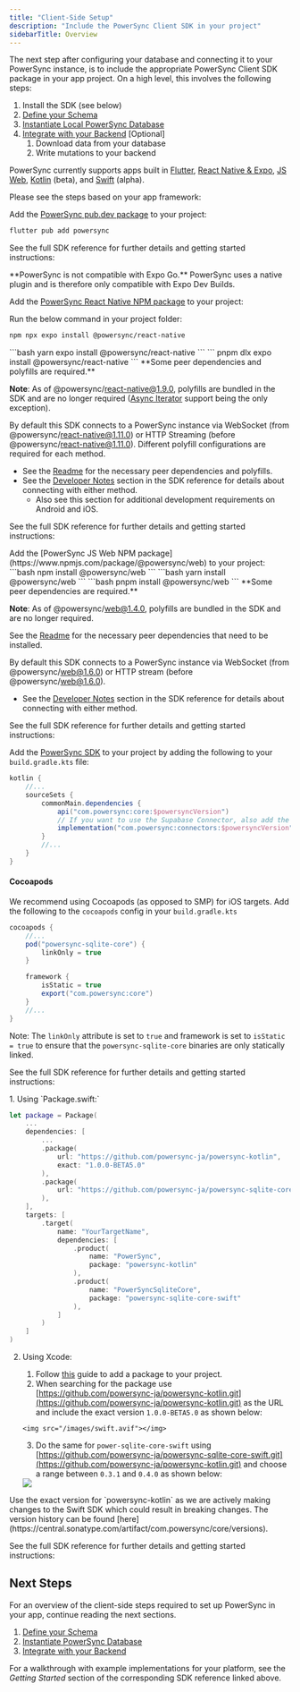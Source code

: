 ```yaml
---
title: "Client-Side Setup"
description: "Include the PowerSync Client SDK in your project"
sidebarTitle: Overview
---
```


The next step after configuring your database and connecting it to your PowerSync instance, is to include the appropriate PowerSync Client SDK package in your app project. On a high level, this involves the following steps:

1. Install the SDK (see below)
2. [Define your Schema](/usage/installation/client-side-setup/define-your-schema)
3. [Instantiate Local PowerSync Database](/usage/installation/client-side-setup/instantiate-powersync-database)
4. [Integrate with your Backend](/usage/installation/client-side-setup/integrating-with-your-backend) \[Optional\]
   1. Download data from your database
   2. Write mutations to your backend

PowerSync currently supports apps built in [Flutter](/client-sdk-references/flutter), [React Native & Expo](/client-sdk-references/react-native-and-expo), [JS Web](/client-sdk-references/js-web), [Kotlin](/client-sdk-references/kotlin-multiplatform) (beta), and [Swift](/client-sdk-references/swift) (alpha). 

Please see the steps based on your app framework:

<Accordion title="Flutter" icon="flutter">

 Add the [PowerSync pub.dev package](https://pub.dev/packages/powersync) to your project:

 ```bash
 flutter pub add powersync
 ```

 See the full SDK reference for further details and getting started instructions:

 <Card
     title="Flutter"
     icon="flutter"
     href="/client-sdk-references/flutter"
     horizontal
 />
</Accordion>

<Accordion title="React Native & Expo" icon="react">
<Note>
 **PowerSync is not compatible with Expo Go.** 
 PowerSync uses a native plugin and is therefore only compatible with Expo Dev Builds.
 </Note>

 Add the [PowerSync React Native NPM package](https://www.npmjs.com/package/@powersync/react-native) to your project:

 Run the below command in your project folder:
 <Tabs>
 <Tab title="npm">
 ```bash
 npm npx expo install @powersync/react-native
 ```
 </Tab>
 <Tab title="yarn">
 ```bash
 yarn expo install @powersync/react-native
 ```
 </Tab>
 <Tab title="pnpm">
 ```
 pnpm dlx expo install @powersync/react-native
 ```
 </Tab>
 </Tabs>


 <Info>
 **Some peer dependencies and polyfills are required.**

 **Note**: As of @powersync/react-native@1.9.0, polyfills are bundled in the SDK and are no longer required ([Async Iterator](https://www.npmjs.com/package/@powersync/react-native#babel-plugins-watched-queries) support being the only exception).

 By default this SDK connects to a PowerSync instance via WebSocket (from @powersync/react-native@1.11.0) or HTTP Streaming (before @powersync/react-native@1.11.0). Different polyfill configurations are required for each method.

 * See the [Readme](https://www.npmjs.com/package/@powersync/react-native#installation) for the necessary peer dependencies and polyfills.
 * See the [Developer Notes](/client-sdk-references/react-native-and-expo#developer-notes) section in the SDK reference for details about connecting with either method.
   * Also see this section for additional development requirements on Android and iOS.
 </Info>

 See the full SDK reference for further details and getting started instructions:

 <Card
     title="React Native & Expo"
     icon="react"
     href="/client-sdk-references/react-native-and-expo"
     horizontal
 />

</Accordion>

<Accordion title="JavaScript/Web" icon="js">
  Add the [PowerSync JS Web NPM package](https://www.npmjs.com/package/@powersync/web) to your project:

  <Tabs>
  <Tab title="npm">
  ```bash
  npm install @powersync/web
  ```
  </Tab>
  <Tab title="yarn">
  ```bash
  yarn install @powersync/web
  ```
  </Tab>
  <Tab title="pnpm">
  ```bash
  pnpm install @powersync/web
  ```
  </Tab>
  </Tabs>

  <Info>
  **Some peer dependencies are required.**

  **Note**: As of @powersync/web@1.4.0, polyfills are bundled in the SDK and are no longer required.

  See the [Readme](https://www.npmjs.com/package/@powersync/web#installation) for the necessary peer dependencies that need to be installed.

  By default this SDK connects to a PowerSync instance via WebSocket (from @powersync/web@1.6.0) or HTTP stream (before @powersync/web@1.6.0).

  * See the [Developer Notes](/client-sdk-references/js-web#developer-notes) section in the SDK reference for details about connecting with either method.
  </Info>

  See the full SDK reference for further details and getting started instructions:

  <Card
      title="JavaScript Web"
      icon="js"
      href="/client-sdk-references/js-web"
      horizontal
  />

</Accordion>

<Accordion title="Kotlin Multiplatform" icon="flag">

Add the [PowerSync SDK](https://central.sonatype.com/artifact/com.powersync/core) to your project by adding the following to your `build.gradle.kts` file:

```gradle
kotlin {
    //...
    sourceSets {
        commonMain.dependencies {
            api("com.powersync:core:$powersyncVersion")
            // If you want to use the Supabase Connector, also add the following:
            implementation("com.powersync:connectors:$powersyncVersion")
        }
        //...
    }
}
```

#### Cocoapods

We recommend using Cocoapods (as opposed to SMP) for iOS targets. Add the following to the `cocoapods` config in your `build.gradle.kts`

```gradle
cocoapods {
    //...
    pod("powersync-sqlite-core") {
        linkOnly = true
    }

    framework {
        isStatic = true
        export("com.powersync:core")
    }
    //...
}
```

Note: The `linkOnly` attribute is set to `true` and framework is set to `isStatic = true` to ensure that the `powersync-sqlite-core` binaries are only statically linked.

See the full SDK reference for further details and getting started instructions:

<Card
    title="Kotlin Multiplatform (Beta)"
    icon="flag"
    href="/client-sdk-references/kotlin-multiplatform"
    horizontal
/>

</Accordion>


<Accordion title="Swift" icon="swift">
1. Using `Package.swift:`

```swift
let package = Package(
    ...
    dependencies: [
        ...
        .package(
            url: "https://github.com/powersync-ja/powersync-kotlin",
            exact: "1.0.0-BETA5.0"
        ),
        .package(
            url: "https://github.com/powersync-ja/powersync-sqlite-core-swift",
        ),
    ],
    targets: [
        .target(
            name: "YourTargetName",
            dependencies: [
                .product(
                    name: "PowerSync",
                    package: "powersync-kotlin"
                ),
                .product(
                    name: "PowerSyncSqliteCore",
                    package: "powersync-sqlite-core-swift"
                ),
            ]
        )
    ]
)
```

2.  Using Xcode:

    1. Follow [this](https://developer.apple.com/documentation/xcode/adding-package-dependencies-to-your-app#Add-a-package-dependency) guide to add a package to your project.
    2.  When searching for the package use [https://github.com/powersync-ja/powersync-kotlin.git](https://github.com/powersync-ja/powersync-kotlin.git) as the URL and include the exact version `1.0.0-BETA5.0` as shown below:

    <Frame>
        
        <img src="/images/swift.avif"></img>
    </Frame>

    3. Do the same for `power-sqlite-core-swift` using [https://github.com/powersync-ja/powersync-sqlite-core-swift.git](https://github.com/powersync-ja/powersync-kotlin.git) and choose a range between `0.3.1` and `0.4.0` as shown below:

    <Frame>
        <img src="/images/image (1).png"></img>
    </Frame>

<Note>
    Use the exact version for `powersync-kotlin` as we are actively making changes to the Swift SDK which could result in breaking changes. The version history can be found [here](https://central.sonatype.com/artifact/com.powersync/core/versions).
</Note>

See the full SDK reference for further details and getting started instructions:
<Card
    title="Swift (Alpha)"
    icon="swift"
    href="/client-sdk-references/swift"
    horizontal
/>

</Accordion>

## Next Steps

For an overview of the client-side steps required to set up PowerSync in your app, continue reading the next sections.

1. [Define your Schema](/usage/installation/client-side-setup/define-your-schema)
2. [Instantiate PowerSync Database](/usage/installation/client-side-setup/instantiate-powersync-database)
3. [Integrate with your Backend](/usage/installation/client-side-setup/integrating-with-your-backend)

For a walkthrough with example implementations for your platform, see the _Getting Started_ section of the corresponding SDK reference linked above.
